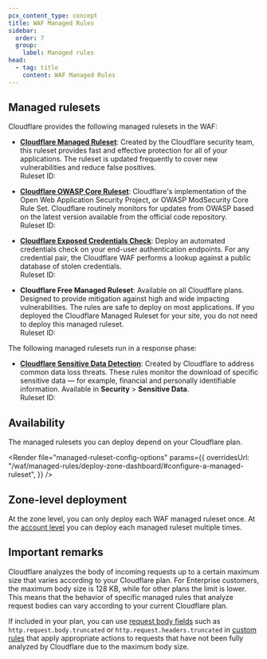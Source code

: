 ```yaml
---
pcx_content_type: concept
title: WAF Managed Rules
sidebar:
  order: 7
  group:
    label: Managed rules
head:
  - tag: title
    content: WAF Managed Rules
---
```



<Render file="waf-managed-rules-intro" product="waf" />

## Managed rulesets

Cloudflare provides the following managed rulesets in the WAF:

- [**Cloudflare Managed Ruleset**](/waf/managed-rules/reference/cloudflare-managed-ruleset/): Created by the Cloudflare security team, this ruleset provides fast and effective protection for all of your applications. The ruleset is updated frequently to cover new vulnerabilities and reduce false positives.<br/>Ruleset ID: <RuleID id="efb7b8c949ac4650a09736fc376e9aee" />

- [**Cloudflare OWASP Core Ruleset**](/waf/managed-rules/reference/owasp-core-ruleset/): Cloudflare's implementation of the Open Web Application Security Project, or OWASP ModSecurity Core Rule Set. Cloudflare routinely monitors for updates from OWASP based on the latest version available from the official code repository.<br/>Ruleset ID: <RuleID id="4814384a9e5d4991b9815dcfc25d2f1f" />

- [**Cloudflare Exposed Credentials Check**](/waf/managed-rules/reference/exposed-credentials-check/): Deploy an automated credentials check on your end-user authentication endpoints. For any credential pair, the Cloudflare WAF performs a lookup against a public database of stolen credentials.<br/>Ruleset ID: <RuleID id="c2e184081120413c86c3ab7e14069605" />

- **Cloudflare Free Managed Ruleset**: Available on all Cloudflare plans. Designed to provide mitigation against high and wide impacting vulnerabilities. The rules are safe to deploy on most applications. If you deployed the Cloudflare Managed Ruleset for your site, you do not need to deploy this managed ruleset.<br/>Ruleset ID: <RuleID id="77454fe2d30c4220b5701f6fdfb893ba" />

The following managed rulesets run in a response phase:

- [**Cloudflare Sensitive Data Detection**](/waf/managed-rules/reference/sensitive-data-detection/): Created by Cloudflare to address common data loss threats. These rules monitor the download of specific sensitive data — for example, financial and personally identifiable information. Available in **Security** > **Sensitive Data**.<br/>Ruleset ID: <RuleID id="e22d83c647c64a3eae91b71b499d988e" />

## Availability

The managed rulesets you can deploy depend on your Cloudflare plan.

<FeatureTable id="security.waf_a_managed_rules" />

<Render
	file="managed-ruleset-config-options"
	params={{
		overridesUrl:
			"/waf/managed-rules/deploy-zone-dashboard/#configure-a-managed-ruleset",
	}}
/>

## Zone-level deployment

At the zone level, you can only deploy each WAF managed ruleset once. At the [account level](/waf/account/managed-rulesets/) you can deploy each managed ruleset multiple times.

## Important remarks

Cloudflare analyzes the body of incoming requests up to a certain maximum size that varies according to your Cloudflare plan. For Enterprise customers, the maximum body size is 128 KB, while for other plans the limit is lower. This means that the behavior of specific managed rules that analyze request bodies can vary according to your current Cloudflare plan.

If included in your plan, you can use [request body fields](/ruleset-engine/rules-language/fields/reference/?field-category=Body) such as `http.request.body.truncated` or `http.request.headers.truncated` in [custom rules](/waf/custom-rules/) that apply appropriate actions to requests that have not been fully analyzed by Cloudflare due to the maximum body size.
